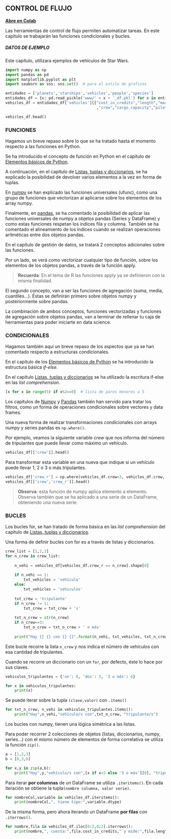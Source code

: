 
## CONTROL DE FLUJO

__[Abre en Colab](https://colab.research.google.com/github/griu/mbdds_fc20/blob/master/Python/modulo1_tema4_Py_40_contr_flujo.ipynb)__

Las herramientas de control de flujo permiten automatizar tareas. En este capítulo se trabajarán las funciones condicionales y bucles.

##### DATOS DE EJEMPLO

Este capítulo, utilizara ejemplos de vehículos de Star Wars.

```python
import numpy as np
import pandas as pd
import matplotlib.pyplot as plt
import seaborn as sns; sns.set()  # para el estilo de graficos

entidades = ['planets','starships','vehicles','people','species']
entidades_df = {x: pd.read_pickle('www/' + x + '_df.pkl') for x in entidades}
vehicles_df = entidades_df['vehicles'][["cost_in_credits","length","max_atmosphering_speed"
                                        ,"crew","cargo_capacity","pilots","films"]].dropna()

vehicles_df.head()
```

### FUNCIONES

Hagamos un breve repaso sobre lo que se ha tratado hasta el momento respecto a las funciones en Python. 

Se ha introducido el concepto de función en Python en el capítulo de [Elementos básicos de Python](modulo1_tema4_Py_10_elem_bas.ipynb). 

A continuación, en el capítulo de [Listas, tuplas y diccionarios](modulo1_tema4_Py_30_colec_obj.ipynb), se ha explicado la posibilidad de devolver varios elementos a la vez en forma de tuplas.

En [numpy](modulo1_tema4_Py_31_numpy.ipynb) se han explicado las funciones universales (ufunc), como una grupo de funciones que vectorizan al aplicarse sobre los elementos de los array numpy. 

Finalmente, en [pandas](modulo1_tema4_Py_32_pandas.ipynb), se ha comentado la posibilidad de aplicar las funciones universales de numpy a objetos pandas (Series y DataFrame) y como estas funciones respetan los índices fila y columna. También se ha comentado el alineamiento de los índices cuando se realizan operaciones aritméticas entre dos objetos pandas.

En el capítulo de gestión de datos, se tratará 2 conceptos adicionales sobre las funciones.

Por un lado, se verá como vectorizar cualquier tipo de función, sobre los elementos de los objetos pandas, a través de la función apply.

> **Recuerda**: En el tema de R las funciones apply ya se definieron con la misma finalidad.

El segundo concepto, van a ser las funciones de agregación (suma, media, cuantiles...). Éstas se definirán primero sobre objetos numpy y posteriormente sobre pandas.

La combinación de ambos conceptos, funciones vectorizadas y funciones de agregación sobre objetos pandas, van a terminar de rellenar tu caja de herramientas para poder iniciarte en data science.

### CONDICIONALES

Hagamos también aquí un breve repaso de los aspectos que ya se han comentado respecto a estructuras condicionales.

En el capítulo de los [Elementos básicos de Python](modulo1_tema4_Py_10_elem_bas.ipynb) se ha introducido la estructura básica *if-else*. 

En el capítulo [Listas, tuplas y diccionarios](modulo1_tema4_Py_30_colec_obj.ipynb) se ha utilizado la escritura if-else en las *list comprehension*.

```python
[x for x in range(5) if x%2==0]  # lista de pares menores a 5
```

Los capítulos de [Numpy](modulo1_tema4_Py_31_numpy.ipynb) y [Pandas](modulo1_tema4_Py_32_pandas.ipynb) también han servido para tratar los filtros, como un forma de operaciones condicionales sobre vectores y data frames.

Una nueva forma de realizar transformaciones condicionales con arrays numpy y series pandas es `np.where()`.

Por ejemplo, veamos la siguiente variable *crew* que nos informa del número de tripulantes que puede llevar como máximo un vehículo. 

```python
vehicles_df[['crew']].head()
```

Para transformar esta variable en una nueva que indique si un vehículo puede llevar 1, 2 o 3 o más tripulantes.

```python
vehicles_df['crew_r'] = np.where(vehicles_df.crew<3, vehicles_df.crew, 3)
vehicles_df[['crew','crew_r']].head()
```

> **Observa**: esta función de numpy aplica elemento a elemento. Observa también que se ha aplicado a una serie de un DataFrame, obteniendo una nueva serie.

### BUCLES

Los bucles for, se han tratado de forma básica en las *list comprehension* del capítulo de [Listas, tuplas y diccionarios](modulo1_tema4_Py_30_colec_obj.ipynb).

Una forma de definir bucles con for es a través de listas y diccionarios.

```python
crew_list = [1,2,3]
for n_crew in crew_list:
    
    n_vehi = vehicles_df[vehicles_df.crew_r == n_crew].shape[0]
    
    if n_vehi == 1:
        txt_vehicles = 'vehículo'
    else:
        txt_vehicles = 'vehiculos'
    
    txt_crew = 'tripulante'
    if n_crew != 1:
        txt_crew = txt_crew + 's'
    
    txt_n_crew = str(n_crew)
    if n_crew==3:
        txt_n_crew = txt_n_crew + ' o más'
    
    print("Hay {} {} con {} {}".format(n_vehi, txt_vehicles, txt_n_crew, txt_crew))
```

Este bucle recorre la lista `n_crew` y nos indica el número de vehículos con esa cantidad de tripulantes.

Cuando se recorre un diccionario con un `for`, por defecto, éste lo hace por sus claves.

```python
vehiculos_tripulantes = {'un': 8, 'dos': 3, '3 o más': 6}

for x in vehiculos_tripulantes:
    print(x)
```

Se puede iterar sobre la tupla `(clave,valor)` con `.items()`

```python
for txt_n_crew, n_vehi in vehiculos_tripulantes.items():
    print("Hay",n_vehi,"vehículo/s con",txt_n_crew, "tripulante/s")
```

Los bucles con numpy, tienen una lógica simétrica a las listas. 

Para poder recorrer 2 colecciones de objetos (listas, diccionarios, numpy, series...) con el mismo número de elementos de forma correlativa se utiliza la función `zip()`.

```python
a = [1,2,3]
b = [8,3,6]

for x,y in zip(a,b):
    print("Hay",y,"vehículo/s con",[x if x<3 else '3 o más'][0], "tripulante/s")
```

Para iterar **por columnas** de un DataFrame se utiliza `.iteritems()`. En cada iteración se obtiene la tupla`(nombre columna, valor serie)`. 

```python
for nombreCol,variable in vehicles_df.iteritems():
    print(nombreCol,", tiene tipo:",variable.dtype)
```

De la misma forma, pero ahora iterando un DataFrame **por filas** con `.iterrows()`.

```python
for nombre,fila in vehicles_df.iloc[0:2,0:2].iterrows():
    print(nombre,", cuesta:",fila.cost_in_credits," y mide:",fila.length , "metros")
```


